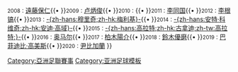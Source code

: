 {{Navbox
|name  = 亚足联冠军联赛MVP
|titlestyle=background:#FBEA0E; color:#DB000D; border:1px solid #DB000D; width:87%; font-size: 95%; 
|title = [[亚足联冠军联赛|<span style="color:#DB000D;">亚足联冠军联赛最有价值球员（MVP）</span>]]
|list1  =<span style="font-size:smaller;">2007：</span>[[永井雄一郎]]{{•
}}<span style="font-size:smaller;">2008：</span>[[遠藤保仁]]{{•
}}<span style="font-size:smaller;">2009：</span>[[卢炳俊]]{{•
}}<span style="font-size:smaller;">2010：</span>{{link-en|萨沙·奥格内诺夫斯基|Saša Ognenovski|奧格內諾夫斯基}}{{•
}}<span style="font-size:smaller;">2011：</span>[[李同国]]{{•
}}<span style="font-size:smaller;">2012：</span>[[李根镐]]{{•
}}<span style="font-size:smaller;">2013：</span>[[穆里奇|-{zh-hans:穆里奇;zh-hk:梅利基}-]]{{•
}}<span style="font-size:smaller;">2014：</span>[[安迪·高域|-{zh-hans:安特·科维奇;zh-hk:安迪·高域}-]]{{•
}}<span style="font-size:smaller;">2015：</span>[[里卡多·高拉特|-{zh-hans:高拉特;zh-hk:古拿迪;zh-tw:高拉特;}-]]{{•
}}<span style="font-size:smaller;">2016：</span>[[奥马尔·阿卜杜勒拉赫曼|奥马尔]]{{•
}}<span style="font-size:smaller;">2017：</span>[[柏木陽介]]{{•
}}<span style="font-size:smaller;">2018：</span>[[鈴木優磨]]{{•
}}<span style="font-size:smaller;">2019：</span>[[巴菲迪比·高美斯]]{{•
}}<span style="font-size:smaller;">2020：</span>[[尹比加蘭]]
}}
<noinclude>
{{DEFAULTSORT:AFC Champions League MVP}}
[[Category:亞洲足聯賽事]]
[[Category:亚洲足球模板]]
</noinclude>